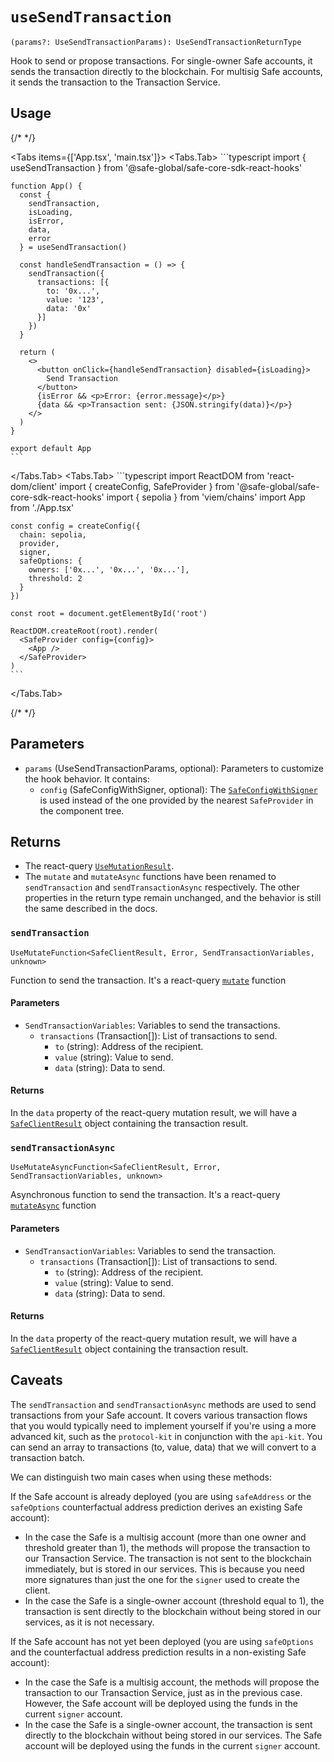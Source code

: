 
# `useSendTransaction`

`(params?: UseSendTransactionParams): UseSendTransactionReturnType`

Hook to send or propose transactions. For single-owner Safe accounts, it sends the transaction directly to the blockchain. For multisig Safe accounts, it sends the transaction to the Transaction Service.

## Usage

{/* <!-- vale off --> */}

<Tabs items={['App.tsx', 'main.tsx']}>
  <Tabs.Tab>
    ```typescript
    import { useSendTransaction } from '@safe-global/safe-core-sdk-react-hooks'
    
    function App() {
      const {
        sendTransaction,
        isLoading,
        isError,
        data,
        error
      } = useSendTransaction()

      const handleSendTransaction = () => {
        sendTransaction({
          transactions: [{
            to: '0x...',
            value: '123',
            data: '0x'
          }]
        })
      }

      return (
        <>
          <button onClick={handleSendTransaction} disabled={isLoading}>
            Send Transaction
          </button>
          {isError && <p>Error: {error.message}</p>}
          {data && <p>Transaction sent: {JSON.stringify(data)}</p>}
        </>
      )
    }

    export default App
    ```
  </Tabs.Tab>
  <Tabs.Tab>
    ```typescript
    import ReactDOM from 'react-dom/client'
    import { createConfig, SafeProvider } from '@safe-global/safe-core-sdk-react-hooks'
    import { sepolia } from 'viem/chains'
    import App from './App.tsx'

    const config = createConfig({
      chain: sepolia,
      provider,
      signer,
      safeOptions: {
        owners: ['0x...', '0x...', '0x...'],
        threshold: 2
      }
    })

    const root = document.getElementById('root')
    
    ReactDOM.createRoot(root).render(
      <SafeProvider config={config}>
        <App />
      </SafeProvider>
    )
    ```
  </Tabs.Tab>
</Tabs>

{/* <!-- vale on --> */}

## Parameters

- `params` (UseSendTransactionParams, optional): Parameters to customize the hook behavior. It contains:
  - `config` (SafeConfigWithSigner, optional): The [`SafeConfigWithSigner`](./safeconfig.mdx#safeconfigwithsigner) is used instead of the one provided by the nearest `SafeProvider` in the component tree.

## Returns 

- The react-query [`UseMutationResult`](https://tanstack.com/query/latest/docs/framework/react/reference/useMutation).
- The `mutate` and `mutateAsync` functions have been renamed to `sendTransaction` and `sendTransactionAsync` respectively. The other properties in the return type remain unchanged, and the behavior is still the same described in the docs.





### `sendTransaction`

`UseMutateFunction<SafeClientResult, Error, SendTransactionVariables, unknown>`

Function to send the transaction. It's a react-query [`mutate`](https://tanstack.com/query/latest/docs/framework/react/reference/useMutation) function

#### Parameters

- `SendTransactionVariables`: Variables to send the transactions.
  - `transactions` (Transaction[]): List of transactions to send.
    - `to` (string): Address of the recipient.
    - `value` (string): Value to send.
    - `data` (string): Data to send.

#### Returns

In the `data` property of the react-query mutation result, we will have a [`SafeClientResult`](https://github.com/safe-global/safe-core-sdk/blob/9fca59736c418dc6253404b4a7784e2245d83312/packages/sdk-starter-kit/src/types.ts#L67-L85) object containing the transaction result.






### `sendTransactionAsync`

`UseMutateAsyncFunction<SafeClientResult, Error, SendTransactionVariables, unknown>`

Asynchronous function to send the transaction. It's a react-query [`mutateAsync`](https://tanstack.com/query/v4/docs/framework/react/reference/useMutation) function

#### Parameters

- `SendTransactionVariables`: Variables to send the transaction.
  - `transactions` (Transaction[]): List of transactions to send.
    - `to` (string): Address of the recipient.
    - `value` (string): Value to send.
    - `data` (string): Data to send.

#### Returns

In the `data` property of the react-query mutation result, we will have a [`SafeClientResult`](https://github.com/safe-global/safe-core-sdk/blob/9fca59736c418dc6253404b4a7784e2245d83312/packages/sdk-starter-kit/src/types.ts#L67-L85) object containing the transaction result.

## Caveats

The `sendTransaction` and `sendTransactionAsync` methods are used to send transactions from your Safe account. It covers various transaction flows that you would typically need to implement yourself if you're using a more advanced kit, such as the `protocol-kit` in conjunction with the `api-kit`. You can send an array to transactions (to, value, data) that we will convert to a transaction batch.

We can distinguish two main cases when using these methods:

If the Safe account is already deployed (you are using `safeAddress` or the `safeOptions` counterfactual address prediction derives an existing Safe account):

  - In the case the Safe is a multisig account (more than one owner and threshold greater than 1), the methods will propose the transaction to our Transaction Service. The transaction is not sent to the blockchain immediately, but is stored in our services. This is because you need more signatures than just the one for the `signer` used to create the client.
  - In the case the Safe is a single-owner account (threshold equal to 1), the transaction is sent directly to the blockchain without being stored in our services, as it is not necessary.

If the Safe account has not yet been deployed (you are using `safeOptions` and the counterfactual address prediction results in a non-existing Safe account):

  - In the case the Safe is a multisig account, the methods will propose the transaction to our Transaction Service, just as in the previous case. However, the Safe account will be deployed using the funds in the current `signer` account.
  - In the case the Safe is a single-owner account, the transaction is sent directly to the blockchain without being stored in our services. The Safe account will be deployed using the funds in the current `signer` account.
  